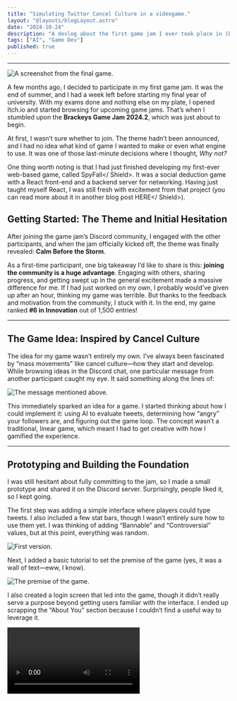 ```yaml
---
title: "Simulating Twitter Cancel Culture in a videogame."
layout: "@layouts/blogLayout.astro"
date: "2024-10-24"
description: "A devlog about the first game jam I ever took place in (Brackeys Game Jam 2024.2)."
tags: ["AI", "Game Dev"]
published: true
---
```



---

![A screenshot from the final game.](@assets/blog/twister/penguinz1.png)

A few months ago, I decided to participate in my first game jam. It was the end of summer, and I had a week left before starting my final year of university. With my exams done and nothing else on my plate, I opened Itch.io and started browsing for upcoming game jams. That’s when I stumbled upon the **Brackeys Game Jam 2024.2**, which was just about to begin.

At first, I wasn’t sure whether to join. The theme hadn’t been announced, and I had no idea what kind of game I wanted to make or even what engine to use. It was one of those last-minute decisions where I thought, *Why not?* 

One thing worth noting is that I had just finished developing my first-ever web-based game, called <Shield icon="twemoji:detective" url="https://spyfall.derewah.dev">SpyFall</ Shield>. It was a social deduction game with a React front-end and a backend server for networking. Having just taught myself React, I was still fresh with excitement from that project (you can read more about it in another blog post <Shield icon="mdi:alpha-d-circle-outline" url="./spyfall ">HERE</ Shield>).

## Getting Started: The Theme and Initial Hesitation

After joining the game jam’s Discord community, I engaged with the other participants, and when the jam officially kicked off, the theme was finally revealed: **Calm Before the Storm**.

As a first-time participant, one big takeaway I’d like to share is this: **joining the community is a huge advantage**. Engaging with others, sharing progress, and getting swept up in the general excitement made a massive difference for me. If I had just worked on my own, I probably would’ve given up after an hour, thinking my game was terrible. But thanks to the feedback and motivation from the community, I stuck with it. In the end, my game ranked **#6 in Innovation** out of 1,500 entries!

---

## The Game Idea: Inspired by Cancel Culture

The idea for my game wasn’t entirely my own. I’ve always been fascinated by “mass movements” like cancel culture—how they start and develop. While browsing ideas in the Discord chat, one particular message from another participant caught my eye. It said something along the lines of:

![The message mentioned above.](@assets/blog/twister/discord.png)

This immediately sparked an idea for a game. I started thinking about how I could implement it: using AI to evaluate tweets, determining how “angry” your followers are, and figuring out the game loop. The concept wasn’t a traditional, linear game, which meant I had to get creative with how I gamified the experience.

---

## Prototyping and Building the Foundation

I was still hesitant about fully committing to the jam, so I made a small prototype and shared it on the Discord server. Surprisingly, people liked it, so I kept going.

The first step was adding a simple interface where players could type tweets. I also included a few stat bars, though I wasn’t entirely sure how to use them yet. I was thinking of adding “Bannable” and “Controversial” values, but at this point, everything was random.

![First version.](@assets/blog/twister/image.png)

Next, I added a basic tutorial to set the premise of the game (yes, it was a wall of text—eww, I know).

![The premise of the game.](@assets/blog/twister/intro.png)

I also created a login screen that led into the game, though it didn’t really serve a purpose beyond getting users familiar with the interface. I ended up scrapping the “About You” section because I couldn’t find a useful way to leverage it.

<video controls class="w-full flex flex-row justify-center aspect-video">
  <source src={import("/src/assets/blog/twister/logging in.mp4")} type="video/mp4" />
</ video>

My final vision for the game included features like replying to comments, having persistent conversations with AI-generated repliers, DMs, and even “drama events” where you’d battle against specific users to affect your reputation. Unfortunately, with only one week to work on it, I had to scrap a lot of those ideas.

---

## Rating Tweets: The Challenges of Using AI

To rate the tweets, I wanted to use OpenAI’s API to determine whether the content was controversial. But I ran into a few challenges:

**Security**: How do you securely store an API key on a frontend web app? I didn’t want anyone snooping around my code and using my OpenAI key at my expense. To solve this, I built a backend that acted as a middleman. The web app would send tweets to my backend, which would then call the OpenAI API, get a score, and send it back to the frontend. 

This backend solution had other advantages too: I could dynamically adjust how the tweets were rated, track game stats, and control costs, all without exposing my API key.

**Cost**: I discovered that OpenAI offers a free “moderation” endpoint, which auto-flags content based on various metrics like hate speech, violence, and offensive language.

![Endpoint explaining it was free. Thanks OpenAI!](@assets/blog/twister/freemod.png)

![Moderation values.](@assets/blog/twister/moderation.png)

I used this endpoint to create a “low-res flagging” system, where less controversial tweets would be flagged early in the game. As the game progressed, it would switch to a more in-depth “high-res flagging,” using OpenAI to detect not just offensive content, but controversial opinions as well. This helped balance gameplay while also managing costs.

![The (primitive) los res flagging functions.](@assets/blog/twister/scores.png)

---

## Adding Interactivity: Comments, Apologies, and Gameplay Loop

To make the game more interactive, I added **AI-generated comments**. Depending on the controversy level, different types of commenters would appear—“Edgy,” “Enraged,” “Trolling,” or “Offended.” They would react to your posts with relevant comments.

I also introduced a memory system. Commenters would remember your previous tweets, so if you apologized for something, the AI could gauge whether your apology was sincere. This led to some fun interactions where a truthful apology could reduce your controversy score.

<video controls class="w-full flex flex-row justify-center aspect-video">
  <source src="./src/assets/blog/twister/comments.mp4" type="video/mp4" />
</ video>

Next, I implemented a “followers” counter to give the game a clear goal. The idea was to **survive as long as possible** by maintaining your follower count. If your tweets were too tame, people would lose interest and unfollow you. On the other hand, staying too controversial for too long would get you banned or canceled.

<video controls class="w-full flex flex-row justify-center aspect-video">
  <source src="../src/assets/blog/twister/progress.mp4" type="video/mp4" />
</ video>

---

## The Final Stretch: Features and Fun Additions

One of the fun mechanics I added was the ability to delete tweets. Deleting a tweet would instantly drop your “Bannable” score to zero, but people would notice, and the comments would update to reflect their anger at the deletion. 

<video controls class="w-full flex flex-row justify-center aspect-video">
  <source src="../src/assets/blog/twister/deletion.mp4" type="video/mp4" />
</ video>

I also added “event triggers” for things that commonly happen in cancel culture. For example, one of my favorites was a random event where **Penguinz0** (a popular YouTuber) would tweet about your situation, causing a surge in controversy. 

<video controls class="w-full flex flex-row justify-center aspect-video">
  <source src="../src/assets/blog/twister/penguinz0.mp4" type="video/mp4" />
</ video>

To make the game less frustrating, I included a “heart” and “warning” counter at the top of the screen to show how close you were to being canceled. 

<video controls class="w-full flex flex-row justify-center aspect-video">
  <source src="../src/assets/blog/twister/full.mp4" type="video/mp4" />
</ video>

---

## The Results: #6 in Innovation!

When the jam ended, voting began, and I received a lot of positive feedback. Players found the concept innovative, and I knew it would perform well in that category. I wasn’t too concerned about other categories since my game was more of an experiment than a traditional gaming experience.

In the end, I was thrilled to rank **#6 in Innovation**! For my first game jam, that was a huge accomplishment.

![Final ranking.](@assets/blog/twister/ranking.png)

<Paragraph subtitle="The website says #7, but the original #1 submission was disqualified for manipulating votes in their favour" />

Looking back, I’m certain that sharing my progress on Discord and engaging with the community was what kept me going. Seeing others excited about my game and giving me feedback made a world of difference. Plus, writing this blog post was super easy because I just looked back at my Discord messages from the jam!

That’s a wrap on my first-ever game jam. I hope you enjoyed my story, and I’m definitely going to take part in more jams in the future. Stay tuned, and thanks for reading!

Play <Shield icon="mdi:weather-windy" url="https://derewah.itch.io/twister">Twister</Shield> directly in the browser on Itch.io.



